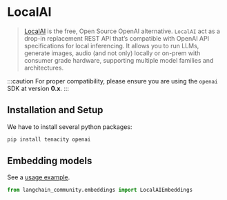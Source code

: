 # LocalAI

>[LocalAI](https://localai.io/) is the free, Open Source OpenAI alternative. 
> `LocalAI` act as a drop-in replacement REST API that’s compatible with OpenAI API 
> specifications for local inferencing. It allows you to run LLMs, generate images, 
> audio (and not only) locally or on-prem with consumer grade hardware, 
> supporting multiple model families and architectures.

:::caution
For proper compatibility, please ensure you are using the `openai` SDK at version **0.x**.
:::

## Installation and Setup

We have to install several python packages: 

```bash
pip install tenacity openai
```


## Embedding models

See a [usage example](/docs/integrations/text_embedding/localai).

```python
from langchain_community.embeddings import LocalAIEmbeddings
```
